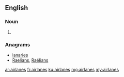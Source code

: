 ==English==

===Noun===
{{head|en|plural}}

# {{plural of|airlane|lang=en|nocat=1}}

===Anagrams===
* [[lanaries#English|lanaries]]
* [[Raelians#English|Raelians]], [[Raëlians#English|Raëlians]]

[[ar:airlanes]]
[[fr:airlanes]]
[[ku:airlanes]]
[[mg:airlanes]]
[[my:airlanes]]